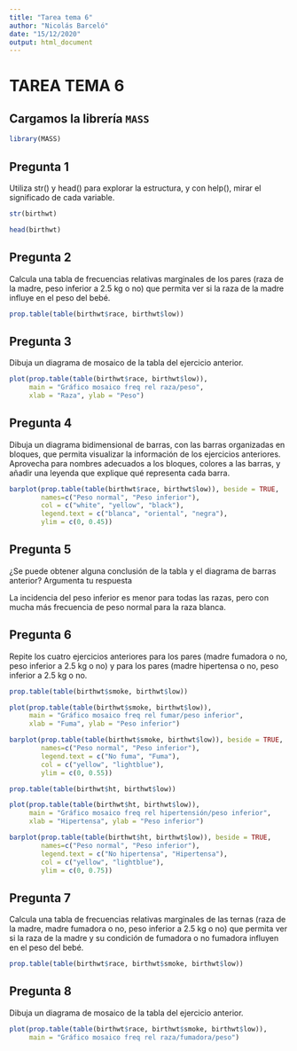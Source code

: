 ```yaml
---
title: "Tarea tema 6"
author: "Nicolás Barceló"
date: "15/12/2020"
output: html_document
---
```


# TAREA TEMA 6

## Cargamos la librería `MASS`

```r
library(MASS)
```

## Pregunta 1

Utiliza str() y head() para explorar la estructura, y con help(), mirar el significado de cada variable.

```r
str(birthwt)
```

```r
head(birthwt)
```

## Pregunta 2

Calcula una tabla de frecuencias relativas marginales de los pares (raza de la madre, peso inferior a 2.5 kg o no) que permita ver si la raza de la madre influye en el peso del bebé.

```r
prop.table(table(birthwt$race, birthwt$low))
```


## Pregunta 3

Dibuja un diagrama de mosaico de la tabla del ejercicio anterior.

```r
plot(prop.table(table(birthwt$race, birthwt$low)),
     main = "Gráfico mosaico freq rel raza/peso",
     xlab = "Raza", ylab = "Peso")
```


## Pregunta 4

Dibuja un diagrama bidimensional de barras, con las barras organizadas en bloques, que permita visualizar la información de los ejercicios anteriores. Aprovecha para nombres adecuados a los bloques, colores a las barras, y añadir una leyenda que explique qué representa cada barra.

```r
barplot(prop.table(table(birthwt$race, birthwt$low)), beside = TRUE,
        names=c("Peso normal", "Peso inferior"),
        col = c("white", "yellow", "black"),
        legend.text = c("blanca", "oriental", "negra"), 
        ylim = c(0, 0.45))
```



## Pregunta 5

¿Se puede obtener alguna conclusión de la tabla y el diagrama de barras anterior? Argumenta tu respuesta

La incidencia del peso inferior es menor para todas las razas, pero con mucha más frecuencia de peso normal para la raza blanca.

## Pregunta 6

Repite los cuatro ejercicios anteriores para los pares (madre fumadora o no, peso inferior a 2.5 kg o no) y para los pares (madre hipertensa o no, peso inferior a 2.5 kg o no.

```r
prop.table(table(birthwt$smoke, birthwt$low))

plot(prop.table(table(birthwt$smoke, birthwt$low)),
     main = "Gráfico mosaico freq rel fumar/peso inferior",
     xlab = "Fuma", ylab = "Peso inferior")

barplot(prop.table(table(birthwt$smoke, birthwt$low)), beside = TRUE,
        names=c("Peso normal", "Peso inferior"),
        legend.text = c("No fuma", "Fuma"),
        col = c("yellow", "lightblue"),
        ylim = c(0, 0.55))
```

```r
prop.table(table(birthwt$ht, birthwt$low))

plot(prop.table(table(birthwt$ht, birthwt$low)),
     main = "Gráfico mosaico freq rel hipertensión/peso inferior",
     xlab = "Hipertensa", ylab = "Peso inferior")

barplot(prop.table(table(birthwt$ht, birthwt$low)), beside = TRUE,
        names=c("Peso normal", "Peso inferior"),
        legend.text = c("No hipertensa", "Hipertensa"), 
        col = c("yellow", "lightblue"),
        ylim = c(0, 0.75))
```


## Pregunta 7

Calcula una tabla de frecuencias relativas marginales de las ternas (raza de la madre, madre fumadora o no, peso inferior a 2.5 kg o no) que permita ver si la raza de la madre y su condición de fumadora o no fumadora influyen en el peso del bebé.

```r
prop.table(table(birthwt$race, birthwt$smoke, birthwt$low))
```


## Pregunta 8

Dibuja un diagrama de mosaico de la tabla del ejercicio anterior.

```r
plot(prop.table(table(birthwt$race, birthwt$smoke, birthwt$low)),
     main = "Gráfico mosaico freq rel raza/fumadora/peso")
```

